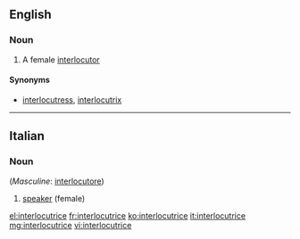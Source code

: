 ==English==

===Noun===
{{en-noun}}

# A female [[interlocutor]]

====Synonyms====
* [[interlocutress]], [[interlocutrix]] 

----
==Italian==

===Noun===
{{it-noun||f||interlocutrici}} (''Masculine'': [[interlocutore]])

# [[speaker]] (female)

[[el:interlocutrice]]
[[fr:interlocutrice]]
[[ko:interlocutrice]]
[[it:interlocutrice]]
[[mg:interlocutrice]]
[[vi:interlocutrice]]